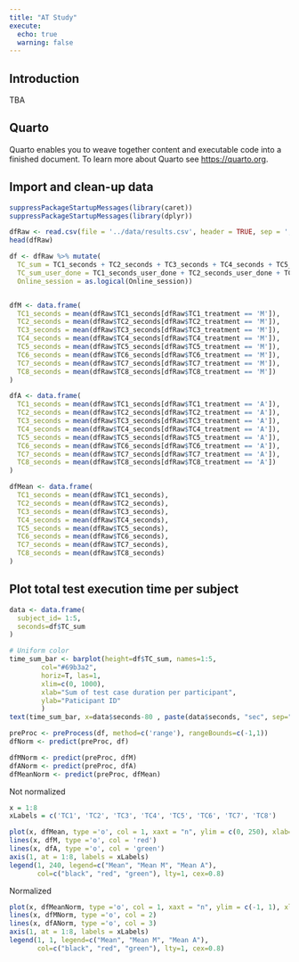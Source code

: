 ```yaml
---
title: "AT Study"
execute:
  echo: true
  warning: false
---
```


## Introduction

TBA

## Quarto

Quarto enables you to weave together content and executable code into a finished document. To learn more about Quarto see <https://quarto.org>.

## Import and clean-up data

```r
suppressPackageStartupMessages(library(caret))
suppressPackageStartupMessages(library(dplyr))
```

```r
dfRaw <- read.csv(file = '../data/results.csv', header = TRUE, sep = ';')
head(dfRaw)

df <- dfRaw %>% mutate(
  TC_sum = TC1_seconds + TC2_seconds + TC3_seconds + TC4_seconds + TC5_seconds + TC6_seconds + TC7_seconds + TC8_seconds,
  TC_sum_user_done = TC1_seconds_user_done + TC2_seconds_user_done + TC3_seconds_user_done + TC4_seconds_user_done + TC5_seconds_user_done + TC6_seconds_user_done + TC7_seconds_user_done + TC8_seconds_user_done,
  Online_session = as.logical(Online_session))


dfM <- data.frame(
  TC1_seconds = mean(dfRaw$TC1_seconds[dfRaw$TC1_treatment == 'M']),
  TC2_seconds = mean(dfRaw$TC2_seconds[dfRaw$TC2_treatment == 'M']),
  TC3_seconds = mean(dfRaw$TC3_seconds[dfRaw$TC3_treatment == 'M']),
  TC4_seconds = mean(dfRaw$TC4_seconds[dfRaw$TC4_treatment == 'M']),
  TC5_seconds = mean(dfRaw$TC5_seconds[dfRaw$TC5_treatment == 'M']),
  TC6_seconds = mean(dfRaw$TC6_seconds[dfRaw$TC6_treatment == 'M']),
  TC7_seconds = mean(dfRaw$TC7_seconds[dfRaw$TC7_treatment == 'M']),
  TC8_seconds = mean(dfRaw$TC8_seconds[dfRaw$TC8_treatment == 'M'])
)

dfA <- data.frame(
  TC1_seconds = mean(dfRaw$TC1_seconds[dfRaw$TC1_treatment == 'A']),
  TC2_seconds = mean(dfRaw$TC2_seconds[dfRaw$TC2_treatment == 'A']),
  TC3_seconds = mean(dfRaw$TC3_seconds[dfRaw$TC3_treatment == 'A']),
  TC4_seconds = mean(dfRaw$TC4_seconds[dfRaw$TC4_treatment == 'A']),
  TC5_seconds = mean(dfRaw$TC5_seconds[dfRaw$TC5_treatment == 'A']),
  TC6_seconds = mean(dfRaw$TC6_seconds[dfRaw$TC6_treatment == 'A']),
  TC7_seconds = mean(dfRaw$TC7_seconds[dfRaw$TC7_treatment == 'A']),
  TC8_seconds = mean(dfRaw$TC8_seconds[dfRaw$TC8_treatment == 'A'])
)

dfMean <- data.frame(
  TC1_seconds = mean(dfRaw$TC1_seconds),
  TC2_seconds = mean(dfRaw$TC2_seconds),
  TC3_seconds = mean(dfRaw$TC3_seconds),
  TC4_seconds = mean(dfRaw$TC4_seconds),
  TC5_seconds = mean(dfRaw$TC5_seconds),
  TC6_seconds = mean(dfRaw$TC6_seconds),
  TC7_seconds = mean(dfRaw$TC7_seconds),
  TC8_seconds = mean(dfRaw$TC8_seconds)
)

```
## Plot total test execution time per subject

```r
data <- data.frame(
  subject_id= 1:5,
  seconds=df$TC_sum
)

# Uniform color
time_sum_bar <- barplot(height=df$TC_sum, names=1:5, 
        col="#69b3a2",
        horiz=T, las=1,
        xlim=c(0, 1000),
        xlab="Sum of test case duration per participant",
        ylab="Paticipant ID"
        )
text(time_sum_bar, x=data$seconds-80 , paste(data$seconds, "sec", sep=" ") ,cex=1) 
```


```r

preProc <- preProcess(df, method=c('range'), rangeBounds=c(-1,1))
dfNorm <- predict(preProc, df)

dfMNorm <- predict(preProc, dfM)
dfANorm <- predict(preProc, dfA)
dfMeanNorm <- predict(preProc, dfMean)
```

Not normalized

```r
x = 1:8
xLabels = c('TC1', 'TC2', 'TC3', 'TC4', 'TC5', 'TC6', 'TC7', 'TC8')

plot(x, dfMean, type ='o', col = 1, xaxt = "n", ylim = c(0, 250), xlab="Test case", ylab="duration in seconds")
lines(x, dfM, type ='o', col = 'red')
lines(x, dfA, type ='o', col = 'green')
axis(1, at = 1:8, labels = xLabels)
legend(1, 240, legend=c("Mean", "Mean M", "Mean A"),
       col=c("black", "red", "green"), lty=1, cex=0.8)
```


Normalized
```r
plot(x, dfMeanNorm, type ='o', col = 1, xaxt = "n", ylim = c(-1, 1), xlab="Test case", ylab="duration normalized")
lines(x, dfMNorm, type ='o', col = 2)
lines(x, dfANorm, type ='o', col = 3)
axis(1, at = 1:8, labels = xLabels)
legend(1, 1, legend=c("Mean", "Mean M", "Mean A"),
       col=c("black", "red", "green"), lty=1, cex=0.8)
```
